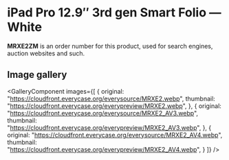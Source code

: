 
# iPad Pro 12.9″ 3rd gen Smart Folio — White

<Callout type='info' emoji='👉🏻'>**MRXE2ZM** is an order number for this product, used for search engines, auction websites and such.</Callout>

## Image gallery

<GalleryComponent
    images={[
      {
        original: "https://cloudfront.everycase.org/everysource/MRXE2.webp",
        thumbnail: "https://cloudfront.everycase.org/everypreview/MRXE2.webp",
      },
      {
        original: "https://cloudfront.everycase.org/everysource/MRXE2_AV3.webp",
        thumbnail: "https://cloudfront.everycase.org/everypreview/MRXE2_AV3.webp",
      },
      {
        original: "https://cloudfront.everycase.org/everysource/MRXE2_AV4.webp",
        thumbnail: "https://cloudfront.everycase.org/everypreview/MRXE2_AV4.webp",
      }
    ]}
  />
